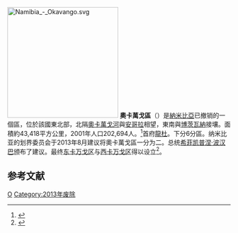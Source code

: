 [[File:Namibia_-_Okavango.svg|250px]]
'''奧卡萬戈區'''（{{lang-en|Okavango Region}}）是[[納米比亞|納米比亞]]已撤销的一個區，位於該國東北部，北隔[[奧卡萬戈河|奧卡萬戈河]]與[[安哥拉|安哥拉]]相望，東南與[[博茨瓦納|博茨瓦納]]接壤。面積約43,418平方公里，2001年人口202,694人。<ref>{{Cite web |url=http://www.npc.gov.na/census/ |title=2001年人口普查 |access-date=2008-06-13 |archive-date=2008-10-10 |archive-url=https://web.archive.org/web/20081010092508/http://www.npc.gov.na/census/ |dead-url=yes }}</ref>首府[[龍杜|龍杜]]。下分6分區。纳米比亚的划界委员会于2013年8月建议将奧卡萬戈區一分为二。总统[[希菲凯普涅·波汉巴|希菲凯普涅·波汉巴]]颁布了建议。最终[[东卡万戈区|东卡万戈区]]与[[西卡万戈区|西卡万戈区]]得以设立<ref name=split>{{cite news | title=President divides Kavango into two | last=Nakale | first=Albertina | date=2013-08-09 | newspaper=[[New_Era_(Namibia)|New Era]] | publisher=allafrica.com | url=http://www.newera.com.na/articles/53580/President-divides-Kavango-into-two | deadurl=yes | archiveurl=https://archive.is/20130809090822/http://www.newera.com.na/articles/53580/President-divides-Kavango-into-two | archivedate=2013-08-09 | access-date=2019-05-12 }}</ref>。

== 参考文献 ==
{{Reflist}}

{{納米比亞行政區劃}}

[[Category:纳米比亚大区|O]]
[[Category:2013年废除|Category:2013年废除]]